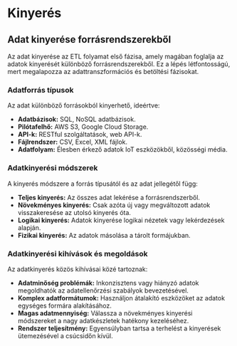 # Kinyerés

## Adat kinyerése forrásrendszerekből

Az adat kinyerése az ETL folyamat első fázisa, amely magában foglalja az adatok kinyerését különböző forrásrendszerekből. Ez a lépés létfontosságú, mert megalapozza az adattranszformációs és betöltési fázisokat.

### Adatforrás típusok

Az adat különböző forrásokból kinyerhető, ideértve:

- **Adatbázisok:** SQL, NoSQL adatbázisok.
- **Pilótafelhő:** AWS S3, Google Cloud Storage.
- **API-k:** RESTful szolgáltatások, web API-k.
- **Fájlrendszer:** CSV, Excel, XML fájlok.
- **Adatfolyam:** Élesben érkező adatok IoT eszközökből, közösségi média.

### Adatkinyerési módszerek

A kinyerés módszere a forrás típusától és az adat jellegétől függ:

- **Teljes kinyerés:** Az összes adat lekérése a forrásrendszerből.
- **Növekményes kinyerés:** Csak azóta új vagy megváltozott adatok visszakeresése az utolsó kinyerés óta.
- **Logikai kinyerés:** Adatok kinyerése logikai nézetek vagy lekérdezések alapján.
- **Fizikai kinyerés:** Az adatok másolása a tárolt formájukban.

### Adatkinyerési kihívások és megoldások

Az adatkinyerés közös kihívásai közé tartoznak:

- **Adatminőség problémák:** Inkonzisztens vagy hiányzó adatok megoldhatók az adatellenőrzési szabályok bevezetésével.
- **Komplex adatformátumok:** Használjon átalakító eszközöket az adatok egységes formára alakításához.
- **Magas adatmennyiség:** Válassza a növekményes kinyerési módszereket a nagy adatkészletek hatékony kezeléséhez.
- **Rendszer teljesítmény:** Egyensúlyban tartsa a terhelést a kinyerések ütemezésével a csúcsidőn kívül.